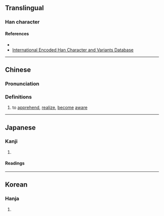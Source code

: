 {{character info/new}}
==Translingual==

===Han character===
{{Han char|rn=61|rad=心|as=04|sn=8|four=|canj=MMP,XXXMM|ids=⿱五心}}

====References====
* {{Han ref|kx=0377.150|dkj=10355|dj=0705.050|hdz=42273.090|uh=5FE2|ud=24546}}
* [http://chardb.iis.sinica.edu.tw/char/11258 International Encoded Han Character and Variants Database]

----

==Chinese==
{{zh-forms}}

===Pronunciation===
{{zh-pron
|m=wù
|c=ng6
|cat=
}}

===Definitions===
{{zh-hanzi}}

# {{lb|zh|classical}} to [[apprehend]], [[realize]], [[become]] [[aware]]

----

==Japanese==

===Kanji===
{{ja-kanji|grade=|rs=心04}}

# {{defn|lang=ja|sort=心04}}

====Readings====
{{ja-readings|on=[[ご]] (go)|kun=[[さとる]] (satoru), [[さとり]] (satori)}}

----

==Korean==

===Hanja===
{{ko-hanja|hangeul=오|eumhun=}}

# {{defn|lang=ko|sort=心04}}